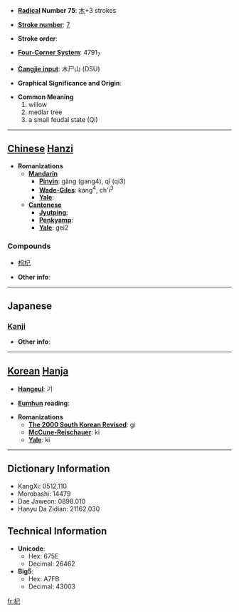 * '''[[Wiktionary:Chinese radical index| Radical]] Number 75''': [[Wiktionary:Chinese radical index 木|木]]+3 strokes

* '''[[Wiktionary:Chinese total strokes index|Stroke number]]''': [[Wiktionary:Chinese total strokes index 7|7]]

* '''Stroke order''': 

* '''[[Wiktionary:Chinese four corner index|Four-Corner System]]''': 4791<sub>7</sub>

* '''[[Wiktionary:Chinese Cangjie index|Cangjie input]]''': 木尸山 (DSU)

* '''Graphical Significance and Origin''': 

* '''Common Meaning'''
*#willow
*# medlar tree
*# a small feudal state (Qi)


----

== [[Chinese]] [[Hanzi]] ==

* '''Romanizations'''
** '''[[Mandarin]]'''
*** '''[[Pinyin]]''': gàng (gang4), qǐ (qi3)
*** '''[[Wade-Giles]]''': kang<sup>4</sup>, ch'i<sup>3</sup>
*** '''[[Yale]]''': 
** '''[[Cantonese]]'''
*** '''[[Jyutping]]''':
*** '''[[Penkyamp]]''': 
*** '''[[Yale]]''': gei2

===Compounds===
*[[枸杞]]

* '''Other info''': 

----

==Japanese==
===[[Kanji]]===
{{kanji|on readings=[[こ]] (ko), [[き]] (ki)|kun readings=[[すき]] (suki), [[ふご]] (fugo), [[もっこ]] (mokko)}}

* '''Other info''':  

----

== [[Korean]] [[Hanja]] ==

* '''[[Hangeul]]''': 기

* '''[[Eumhun]] reading''': 

* '''Romanizations'''
** '''[[The 2000 South Korean Revised Romanization|The 2000 South Korean Revised]]''': gi
** '''[[McCune-Reischauer]]''': ki
** '''[[Yale]]''': ki

----

== Dictionary Information ==

* KangXi: 0512.110
* Morobashi: 14479
* Dae Jaweon: 0898.010
* Hanyu Da Zidian: 21162.030

== Technical Information ==

* '''Unicode''':
** Hex: 675E
** Decimal: 26462
* '''Big5''':
** Hex: A7FB
** Decimal: 43003

[[fr:杞]]